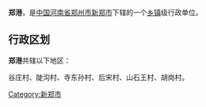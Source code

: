 {{expand|time=2013-01-03T15:38:56+00:00}}
{{unreferenced|time=2013-01-03T15:38:56+00:00}}
{{中国乡级行政区
| 行政区全称 = 郑港
| 景观照片文件名 =
| 景观照片描述 =
| 汉语拼音 =
| 通用拼音 =
| 注音符號 =
| 其它标音类型1 =
| 其它标音1 =
| 其它标音类型2 =
| 其它标音2 =
| 其它语言类型1 =
| 其它语言地名1 =
| 其它语言类型2 =
| 其它语言地名2 =
| 上级行政区 = [[河南省|河南省]][[郑州市|郑州市]][[新郑市|新郑市]]
| 行政区类别 = [[乡镇|乡镇]]
| 行政区划代码 =
| 地理坐标 =
| 总面积 =
| 户籍人口 =
| 户籍人口年份 =
| 常住人口 =
| 常住人口年份 =
| 人口密度 =
| 行政区划 =
| 官方网站 =
| 政府驻地 =
| 邮政编码 =
| 毗邻行政区 =
| 位置图文件名 =
| 位置图描述 =
}}
'''郑港'''，是[[中华人民共和国|中国]][[河南省|河南省]][[郑州市|郑州市]][[新郑市|新郑市]]下辖的一个[[乡镇|乡镇]]级行政单位。

== 行政区划 ==
'''郑港'''共辖以下地区：

谷庄村、陡沟村、寺东孙村、后宋村、山石王村、胡岗村。

{{河南小作品}}
{{新郑市行政区划}}

[[Category:新郑市|Category:新郑市]]